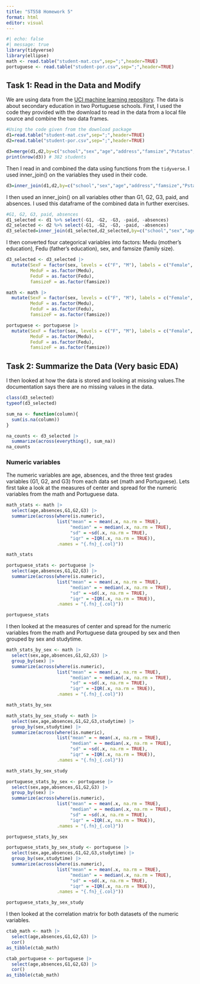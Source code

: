 ```yaml
---
title: "ST558 Homework 5"
format: html
editor: visual
---
```


```r
#| echo: false
#| message: true
library(tidyverse)
library(ellipse)
math <- read.table("student-mat.csv",sep=";",header=TRUE)
portuguese <- read.table("student-por.csv",sep=";",header=TRUE)
```

## Task 1: Read in the Data and Modify

We are using data from the [UCI machine learning repository](https://archive.ics.uci.edu/dataset/320/student+performance). The data is about secondary education in two Portuguese schools. First, I used the code they provided with the download to read in the data from a local file source and combine the two data frames.

```r

#Using the code given from the download package
d1=read.table("student-mat.csv",sep=";",header=TRUE)
d2=read.table("student-por.csv",sep=";",header=TRUE)

d3=merge(d1,d2,by=c("school","sex","age","address","famsize","Pstatus","Medu","Fedu","Mjob","Fjob","reason","nursery","internet"))
print(nrow(d3)) # 382 students

```

Then I read in and combined the data using functions from the `tidyverse`. I used inner_join() on the variables they used in their code.

```r

d3=inner_join(d1,d2,by=c("school","sex","age","address","famsize","Pstatus","Medu","Fedu","Mjob","Fjob","reason","nursery","internet"))

```

I then used an inner_join() on all variables other than G1, G2, G3, paid, and absences. I used this dataframe of the combined data in further exercises.

```r

#G1, G2, G3, paid, absences
d1_selected <- d1 %>% select(-G1, -G2, -G3, -paid, -absences)
d2_selected <- d2 %>% select(-G1, -G2, -G3, -paid, -absences)
d3_selected=inner_join(d1_selected,d2_selected,by=c("school","sex","age","address","famsize","Pstatus","Medu","Fedu","Mjob","Fjob","reason","nursery","internet"))

```

I then converted four categorical variables into factors: Medu (mother's education), Fedu (father's education), sex, and famsize (family size).

```r

d3_selected <- d3_selected |>
  mutate(SexF = factor(sex, levels = c("F", "M"), labels = c("Female", "Male")),
         MeduF = as.factor(Medu),
         FeduF = as.factor(Fedu),
         famsizeF = as.factor(famsize))

math <- math |>
  mutate(SexF = factor(sex, levels = c("F", "M"), labels = c("Female", "Male")),
         MeduF = as.factor(Medu),
         FeduF = as.factor(Fedu),
         famsizeF = as.factor(famsize))

portuguese <- portuguese |>
  mutate(SexF = factor(sex, levels = c("F", "M"), labels = c("Female", "Male")),
         MeduF = as.factor(Medu),
         FeduF = as.factor(Fedu),
         famsizeF = as.factor(famsize))

```

## Task 2: Summarize the Data (Very basic EDA)

I then looked at how the data is stored and looking at missing values.The documentation says there are no missing values in the data.

```r

class(d3_selected)
typeof(d3_selected)

sum_na <- function(column){
  sum(is.na(column))
}

na_counts <- d3_selected |>
  summarize(across(everything(), sum_na))
na_counts

```

### Numeric variables

The numeric variables are age, absences, and the three test grades variables (G1, G2, and G3) from each
data set (math and Portuguese).  Lets first take a look at the measures of center and spread for the numeric variables from the math and Portuguese data.

```r

math_stats <- math |>
  select(age,absences,G1,G2,G3) |>
  summarize(across(where(is.numeric), 
                   list("mean" = ~ mean(.x, na.rm = TRUE), 
                        "median" = ~ median(.x, na.rm = TRUE),
                        "sd" = ~sd(.x, na.rm = TRUE),
                        "iqr" = ~IQR(.x, na.rm = TRUE)), 
                   .names = "{.fn}_{.col}"))

math_stats

portuguese_stats <- portuguese |>
  select(age,absences,G1,G2,G3) |>
  summarize(across(where(is.numeric), 
                   list("mean" = ~ mean(.x, na.rm = TRUE), 
                        "median" = ~ median(.x, na.rm = TRUE),
                        "sd" = ~sd(.x, na.rm = TRUE),
                        "iqr" = ~IQR(.x, na.rm = TRUE)), 
                   .names = "{.fn}_{.col}"))

portuguese_stats

```

I then looked at the measures of center and spread for the numeric variables from the math and Portuguese data grouped by sex and then grouped by sex and studytime.

```r

math_stats_by_sex <- math |>
  select(sex,age,absences,G1,G2,G3) |>
  group_by(sex) |>
  summarize(across(where(is.numeric), 
                   list("mean" = ~ mean(.x, na.rm = TRUE), 
                        "median" = ~ median(.x, na.rm = TRUE),
                        "sd" = ~sd(.x, na.rm = TRUE),
                        "iqr" = ~IQR(.x, na.rm = TRUE)), 
                   .names = "{.fn}_{.col}"))

math_stats_by_sex

math_stats_by_sex_study <- math |>
  select(sex,age,absences,G1,G2,G3,studytime) |>
  group_by(sex,studytime) |>
  summarize(across(where(is.numeric), 
                   list("mean" = ~ mean(.x, na.rm = TRUE), 
                        "median" = ~ median(.x, na.rm = TRUE),
                        "sd" = ~sd(.x, na.rm = TRUE),
                        "iqr" = ~IQR(.x, na.rm = TRUE)), 
                   .names = "{.fn}_{.col}"))

math_stats_by_sex_study

portuguese_stats_by_sex <- portuguese |>
  select(sex,age,absences,G1,G2,G3) |>
  group_by(sex) |>
  summarize(across(where(is.numeric), 
                   list("mean" = ~ mean(.x, na.rm = TRUE), 
                        "median" = ~ median(.x, na.rm = TRUE),
                        "sd" = ~sd(.x, na.rm = TRUE),
                        "iqr" = ~IQR(.x, na.rm = TRUE)), 
                   .names = "{.fn}_{.col}"))

portuguese_stats_by_sex

portuguese_stats_by_sex_study <- portuguese |>
  select(sex,age,absences,G1,G2,G3,studytime) |>
  group_by(sex,studytime) |>
  summarize(across(where(is.numeric), 
                   list("mean" = ~ mean(.x, na.rm = TRUE), 
                        "median" = ~ median(.x, na.rm = TRUE),
                        "sd" = ~sd(.x, na.rm = TRUE),
                        "iqr" = ~IQR(.x, na.rm = TRUE)), 
                   .names = "{.fn}_{.col}"))

portuguese_stats_by_sex_study

```

I then looked at the correlation matrix for both datasets of the numeric variables.

```r

ctab_math <- math |>
  select(age,absences,G1,G2,G3) |>
  cor()
as_tibble(ctab_math)

ctab_portuguese <- portuguese |>
  select(age,absences,G1,G2,G3) |>
  cor()
as_tibble(ctab_math)

```

